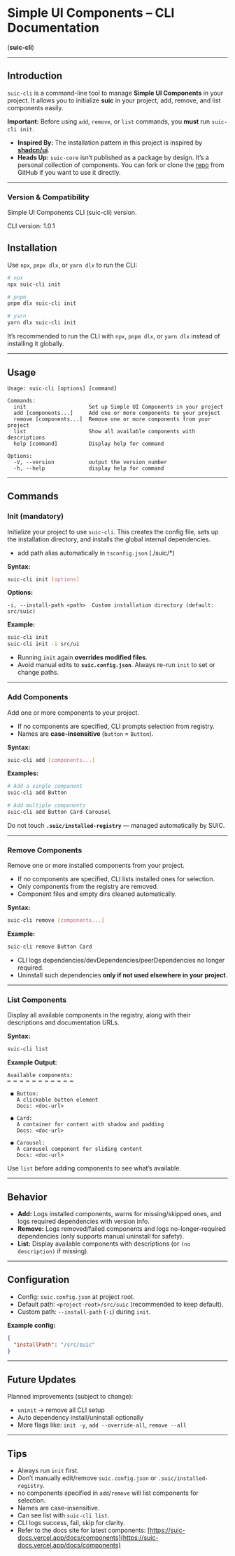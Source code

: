 # Simple UI Components – CLI Documentation

(**suic-cli**)

---

## Introduction

`suic-cli` is a command-line tool to manage **Simple UI Components** in your project. It allows you to initialize **suic** in your project, add, remove, and list components easily.

**Important:** Before using `add`, `remove`, or `list` commands, you **must** run `suic-cli init`.

- **Inspired By:** The installation pattern in this project is inspired by [**shadcn/ui**](https://ui.shadcn.com/docs/cli).
- **Heads Up:** `suic-core` isn’t published as a package by design. It’s a personal collection of components. You can fork or clone the [repo](https://github.com/vishnudt2004/suic-core) from GitHub if you want to use it directly.

---

### Version & Compatibility

Simple UI Components CLI (suic-cli) version.

<Callout title="Note: CLI status">
CLI version: 1.0.1
</Callout>

## Installation

Use `npx`, `pnpx dlx`, or `yarn dlx` to run the CLI:

```bash
# npx
npx suic-cli init

# pnpm
pnpm dlx suic-cli init

# yarn
yarn dlx suic-cli init
```

<Callout title="Tip">

It’s recommended to run the CLI with `npx`, `pnpm dlx`, or `yarn dlx` instead of installing it globally.

</Callout>

---

## Usage

```plaintext
Usage: suic-cli [options] [command]

Commands:
  init                    Set up Simple UI Components in your project
  add [components...]     Add one or more components to your project
  remove [components...]  Remove one or more components from your project
  list                    Show all available components with descriptions
  help [command]          Display help for command

Options:
  -V, --version           output the version number
  -h, --help              display help for command
```

---

## Commands

### Init (mandatory)

Initialize your project to use `suic-cli`. This creates the config file, sets up the installation directory, and installs the global internal dependencies.

- add path alias automatically in `tsconfig.json` (./suic/\*)

**Syntax:**

```bash
suic-cli init [options]
```

**Options:**

```plaintext
-i, --install-path <path>  Custom installation directory (default: src/suic)
```

**Example:**

```bash
suic-cli init
suic-cli init -i src/ui
```

<Callout type="warning" title="Warning">

- Running `init` again **overrides modified files**.
- Avoid manual edits to **`suic.config.json`**. Always re-run `init` to set or change paths.

</Callout>

---

### Add Components

Add one or more components to your project.

- If no components are specified, CLI prompts selection from registry.
- Names are **case-insensitive** (`button` = `Button`).

**Syntax:**

```bash
suic-cli add [components...]
```

**Examples:**

```bash
# Add a single component
suic-cli add Button

# Add multiple components
suic-cli add Button Card Carousel
```

<Callout type="warning" title="Warning">

Do not touch **`.suic/installed-registry`** — managed automatically by SUIC.

</Callout>

---

### Remove Components

Remove one or more installed components from your project.

- If no components are specified, CLI lists installed ones for selection.
- Only components from the registry are removed.
- Component files and empty dirs cleaned automatically.

**Syntax:**

```bash
suic-cli remove [components...]
```

**Example:**

```bash
suic-cli remove Button Card
```

<Callout type="warning" title="Warning">

- CLI logs dependencies/devDependencies/peerDependencies no longer required.
- Uninstall such dependencies **only if not used elsewhere in your project**.

</Callout>

---

### List Components

Display all available components in the registry, along with their descriptions and documentation URLs.

**Syntax:**

```bash
suic-cli list
```

**Example Output:**

```plaintext
Available components:
═ ═ ═ ═ ═ ═ ═ ═ ═ ═ ═

 ● Button:
   A clickable button element
   Docs: <doc-url>

 ● Card:
   A container for content with shadow and padding
   Docs: <doc-url>

 ● Carousel:
   A carousel component for sliding content
   Docs: <doc-url>
```

<Callout title="Tip">

Use `list` before adding components to see what’s available.

</Callout>

---

## Behavior

- **Add:** Logs installed components, warns for missing/skipped ones, and logs required dependencies with version info.
- **Remove:** Logs removed/failed components and logs no-longer-required dependencies (only supports manual uninstall for safety).
- **List:** Display available components with descriptions (or `(no description)` if missing).

---

## Configuration

- Config: `suic.config.json` at project root.
- Default path: `<project-root>/src/suic` (recommended to keep default).
- Custom path: `--install-path` (`-i`) during `init`.

**Example config:**

```json
{
  "installPath": "/src/suic"
}
```

---

## Future Updates

Planned improvements (subject to change):

- `uninit` → remove all CLI setup
- Auto dependency install/uninstall optionally
- More flags like: `init -y`, `add --override-all`, `remove --all`

---

## Tips

- Always run `init` first.
- Don’t manually edit/remove `suic.config.json` or `.suic/installed-registry`.
- no components specified in `add`/`remove` will list components for selection.
- Names are case-insensitive.
- Can see list with `suic-cli list`.
- CLI logs success, fail, skip for clarity.
- Refer to the docs site for latest components: [https://suic-docs.vercel.app/docs/components](https://suic-docs.vercel.app/docs/components)

<CtaLink />

